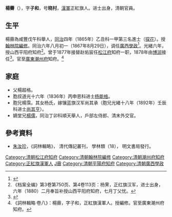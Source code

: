 '''楊霽'''（{{bd|1838年||？||catIdx=Yang楊}}），字'''子和'''，号'''晓村'''，[[漢軍|漢軍]]正紅旗人。进士出身，清朝官員。

== 生平 ==
楊霽為咸豐戊午科舉人，[[同治|同治]]四年（1865年）乙丑科一甲第三名進士（[[探花|探花]]）。授[[翰林院|翰林院]][[編修|編修]]。同治六年八月初一（1867年8月29日），调任[[廣西學政|廣西學政]]<ref>{{cite news|title=《广西通志 政府志 第一篇 晚清广西省政府及农民政权 第一章 政府机构　第一节 省级机构》|url=http://www.gxdqw.com/bin/mse.exe?seachword=&K=a&A=15&rec=4&run=13|accessdate=2013-01-28|newspaper=广西地方志|archive-date=2013-10-14|archive-url=https://web.archive.org/web/20131014120404/http://www.gxdqw.com/bin/mse.exe?seachword=&K=a&A=15&rec=4&run=13|dead-url=yes}}</ref>。光緒六年，授山西平阳府知府<ref>《档案全编》第3卷第750页、第4卷113页：杨霁，正红旗汉军，进士出身，六年（1880）二月奉旨补授山西平阳府知府，七月丁父忧。</ref>。曾于1877年接替赵佑宸任[[松江府|松江府]]知府一职，1878年由[[博润|博润]]接任<ref>{{cite book|author=编纂委员会  |title=《上海旧政权建置志》 |year=2001年 |publi。sher=上海社会科学院出版社 |location=上海 |isbn=7-80618-881-9}}</ref>。官至[[廣東|廣東]][[潮州府|潮州府]]知府。<ref>《詞林輯略·卷八》：楊霽，字子和，正紅旗漢軍人。授編修。官至廣東潮州府知府。</ref>

==家庭==
*父楊超格。
*胞叔道光十六年（1836年）丙申恩科进士[[杨能格|杨能格]]。
*胞兄楊霟。其女杨氏，嫁镶蓝旗汉军尚其承（胞兄光緒十八年（1892年）壬辰科进士[[尚其亨|尚其亨]]）。
*嫡堂兄[[楊儒|楊儒]]，同治丁卯科順天舉人，戶部左侍郎、清末外交官。

==參考資料==
*[[朱汝珍|朱汝珍]]，《詞林輯略》， 清代傳記叢刊， 學林類（18）， 明文書局發行。
{{reflist}}

{{start box}}
{{s-off}}
{{succession box|[[孫欽昂|孫欽昂]]|[[郭懷仁|郭懷仁]]|[[廣西學政|廣西學政]]|同治六年八月初一 - 同治九年八月初一<br /><small>1867年8月29日 - 1870年8月27日</small>}}
{{succession box|[[赵佑宸|赵佑宸]]|[[博润|博润]]|[[江蘇省_(清)|江蘇]][[松江府|松江府]][[知府|知府]]|[[光绪|光绪]]四年－五年<br />（1877－1878年）}}
{{succession box|曾紀渠|方功惠|[[廣東省_(清)|廣東]][[潮州府|潮州府]][[知府|知府]]|[[光绪|光绪]]十七－十八年<br />（1890－1891年）}}
{{end box}}
{{清朝人物小作品}}
{{同治四年乙丑科殿試金榜}}

[[Category:清朝松江府知府|Category:清朝松江府知府]]
[[Category:清朝翰林院編修|Category:清朝翰林院編修]]
[[Category:清朝潮州府知府|Category:清朝潮州府知府]]
[[Category:正紅旗漢軍人|Category:正紅旗漢軍人]]
[[Category:楊姓|J霽]]
[[Category:清朝平陽府知府|Category:清朝平陽府知府]]
[[Category:清朝廣西學政|Category:清朝廣西學政]]